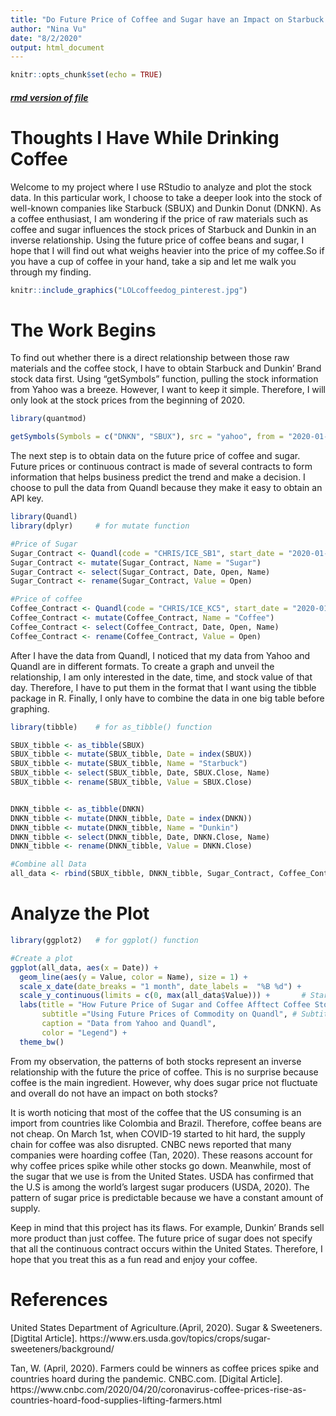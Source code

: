 ```yaml
---
title: "Do Future Price of Coffee and Sugar have an Impact on Starbuck and Dunkin Brand's stock?"
author: "Nina Vu"
date: "8/2/2020"
output: html_document
---
```


```r
knitr::opts_chunk$set(echo = TRUE)
```

<h5>[rmd version of file](coffeeandsugar.Rmd)</h5>

# Thoughts I Have While Drinking Coffee {#anchor}

Welcome to my project where I use RStudio to analyze and plot the stock data. In this particular work, I choose to take a deeper look into the stock of well-known companies like Starbuck (SBUX) and Dunkin Donut (DNKN). As a coffee enthusiast, I am wondering if the price of raw materials such as coffee and sugar influences the stock prices of Starbuck and Dunkin in an inverse relationship. Using the future price of coffee beans and sugar, I hope that I will find out what weighs heavier into the price of my coffee.So if you have a cup of coffee in your hand, take a sip and let me walk you through my finding.


```r
knitr::include_graphics("LOLcoffeedog_pinterest.jpg")
```



# The Work Begins


To find out whether there is a direct relationship between those raw materials and the coffee stock, I have to obtain Starbuck and Dunkin' Brand stock data first. Using “getSymbols” function, pulling the stock information from Yahoo was a breeze. However, I want to keep it simple. Therefore, I will only look at the stock prices from the beginning of 2020.

``` r
library(quantmod)

getSymbols(Symbols = c("DNKN", "SBUX"), src = "yahoo", from = "2020-01-01", to = Sys.Date(), auto.assign = TRUE)

```


The next step is to obtain data on the future price of coffee and sugar. Future prices or continuous contract is made of several contracts to form information that helps business predict the trend and make a decision. I choose to pull the data from Quandl because they make it easy to obtain an API key.

```r
library(Quandl)
library(dplyr)     # for mutate function

#Price of Sugar
Sugar_Contract <- Quandl(code = "CHRIS/ICE_SB1", start_date = "2020-01-01", api_key = "uZELH75uxUZH1ck7iNPF")
Sugar_Contract <- mutate(Sugar_Contract, Name = "Sugar")
Sugar_Contract <- select(Sugar_Contract, Date, Open, Name)
Sugar_Contract <- rename(Sugar_Contract, Value = Open)

#Price of coffee
Coffee_Contract <- Quandl(code = "CHRIS/ICE_KC5", start_date = "2020-01-01", api_key = "uZELH75uxUZH1ck7iNPF")
Coffee_Contract <- mutate(Coffee_Contract, Name = "Coffee")
Coffee_Contract <- select(Coffee_Contract, Date, Open, Name)
Coffee_Contract <- rename(Coffee_Contract, Value = Open)

```

After I have the data from Quandl, I noticed that my data from Yahoo and Quandl are in different formats. To create a graph and unveil the relationship, I am only interested in the date, time, and stock value of that day. Therefore, I have to put them in the format that I want using the tibble package in R.  Finally, I only have to combine the data in one big table before graphing.

```r
library(tibble)    # for as_tibble() function

SBUX_tibble <- as_tibble(SBUX)
SBUX_tibble <- mutate(SBUX_tibble, Date = index(SBUX))
SBUX_tibble <- mutate(SBUX_tibble, Name = "Starbuck")
SBUX_tibble <- select(SBUX_tibble, Date, SBUX.Close, Name)
SBUX_tibble <- rename(SBUX_tibble, Value = SBUX.Close)


DNKN_tibble <- as_tibble(DNKN) 
DNKN_tibble <- mutate(DNKN_tibble, Date = index(DNKN))
DNKN_tibble <- mutate(DNKN_tibble, Name = "Dunkin")
DNKN_tibble <- select(DNKN_tibble, Date, DNKN.Close, Name)
DNKN_tibble <- rename(DNKN_tibble, Value = DNKN.Close)

```


```r

#Combine all Data
all_data <- rbind(SBUX_tibble, DNKN_tibble, Sugar_Contract, Coffee_Contract)

```


# Analyze the Plot


```r
library(ggplot2)   # for ggplot() function

#Create a plot
ggplot(all_data, aes(x = Date)) +
  geom_line(aes(y = Value, color = Name), size = 1) +
  scale_x_date(date_breaks = "1 month", date_labels =  "%B %d") + 
  scale_y_continuous(limits = c(0, max(all_data$Value))) +       # Start the y axis at 0 instead of minimum value
  labs(title = "How Future Price of Sugar and Coffee Afftect Coffee Stock Prices",
       subtitle ="Using Future Prices of Commodity on Quandl", # Subtitle
       caption = "Data from Yahoo and Quandl",
       color = "Legend") +
  theme_bw()
```


From my observation, the patterns of both stocks represent an inverse relationship with the future the price of coffee. This is no surprise because coffee is the main ingredient. However, why does sugar price not fluctuate and overall do not have an impact on both stocks?

It is worth noticing that most of the coffee that the US consuming is an import from countries like Colombia and Brazil. Therefore, coffee beans are not cheap. On March 1st, when COVID-19 started to hit hard, the supply chain for coffee was also disrupted. CNBC news reported that many companies were hoarding coffee (Tan, 2020). These reasons account for why coffee prices spike while other stocks go down. Meanwhile, most of the sugar that we use is from the United States. USDA has confirmed that the U.S  is among the world's largest sugar producers (USDA, 2020). The pattern of sugar price is predictable because we have a constant amount of supply.

Keep in mind that this project has its flaws. For example, Dunkin' Brands sell more product than just coffee. The future price of sugar does not specify that all the continuous contract occurs within the United States. Therefore, I hope that you treat this as a fun read and enjoy your coffee.


# References


United States Department of Agriculture.(April, 2020). Sugar & Sweeteners. [Digtital Article]. https://www.ers.usda.gov/topics/crops/sugar-sweeteners/background/


Tan, W. (April, 2020). Farmers could be winners as coffee prices spike and countries hoard during the pandemic. CNBC.com. [Digital Article]. https://www.cnbc.com/2020/04/20/coronavirus-coffee-prices-rise-as-countries-hoard-food-supplies-lifting-farmers.html




